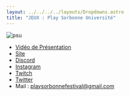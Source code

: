 ```yaml
---
layout: ../../../../layouts/Dropdowns.astro
title: "JEUX : Play Sorbonne Université"
---
```

![psu](/assets/assos/psu.png)  
- [Vidéo de Présentation](https://www.youtube.com/watch?v=hpsjzXgIPAg)  
- [Site](https://playsorbonne.fr/)  
- [Discord](https://discord.gg/FPzyMjHTnu)  
- [Instagram](https://instagram.com/play_sorbonne_u)  
- [Twitch](https://www.twitch.tv/play_sorbonne)  
- [Twitter](https://twitter.com/PlaySorbonneU)  
- Mail : playsorbonnefestival@gmail.com
